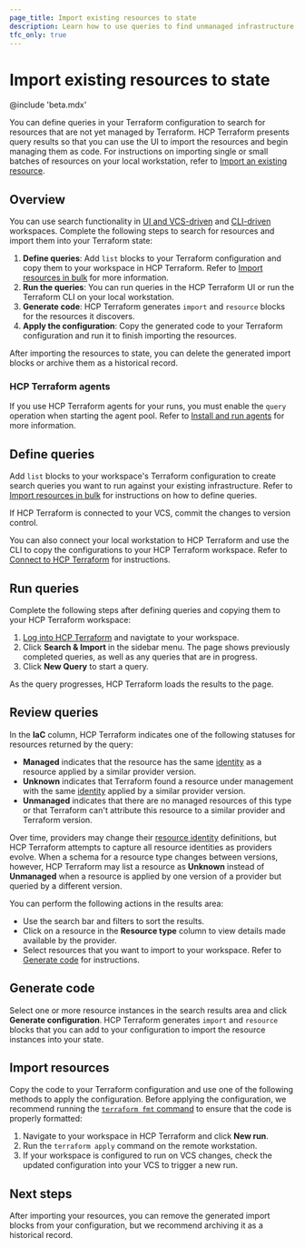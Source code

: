 ```yaml
---
page_title: Import existing resources to state
description: Learn how to use queries to find unmanaged infrastructure and import it into Terraform
tfc_only: true
---
```


# Import existing resources to state

@include 'beta.mdx'

You can define queries in your Terraform configuration to search for resources that are not yet managed by Terraform. HCP Terraform presents query results so that you can use the UI to import the resources and begin managing them as code. For instructions on importing single or small batches of resources on your local workstation, refer to [Import an existing resource](/terraform/language/import/single-resource). 

## Overview

You can use search functionality in [UI and VCS-driven](/terraform/cloud-docs/run/ui) and [CLI-driven](/terraform/cloud-docs/run/cli) workspaces. Complete the following steps to search for resources and import them into your Terraform state:

1. **Define queries**: Add `list` blocks to your Terraform configuration and copy them to your workspace in HCP Terraform. Refer to [Import resources in bulk](/terraform/language/v1.14.x/import/bulk) for more information.
1. **Run the queries**: You can run queries in the HCP Terraform UI or run the Terraform CLI on your local workstation.
1. **Generate code**: HCP Terraform generates `import` and `resource` blocks for the resources it discovers.
1. **Apply the configuration**: Copy the generated code to your Terraform configuration and run it to finish importing the resources.

After importing the resources to state, you can delete the generated import blocks or archive them as a historical record. 

### HCP Terraform agents

If you use HCP Terraform agents for your runs, you must enable the `query` operation when starting the agent pool. Refer to [Install and run agents](/terraform/cloud-docs/agents/agents) for more information.

## Define queries

Add `list` blocks to your workspace's Terraform configuration to create search queries you want to run against your existing infrastructure. Refer to [Import resources in bulk](/terraform/language/v1.14.x/import/bulk) for instructions on how to define queries. 

If HCP Terraform is connected to your VCS, commit the changes to version control. 

You can also connect your local workstation to HCP Terraform and use the CLI to copy the configurations to your HCP Terraform workspace. Refer to [Connect to HCP Terraform](/terraform/cli/cloud/settings) for instructions.

## Run queries

Complete the following steps after defining queries and copying them to your HCP Terraform workspace:
 
1. [Log into HCP Terraform](https://app.terraform.io) and navigtate to your workspace.
1. Click **Search & Import** in the sidebar menu. The page shows previously completed queries, as well as any queries that are in progress. 
1. Click **New Query** to start a query. 

As the query progresses, HCP Terraform loads the results to the page.  

## Review queries

In the **IaC** column, HCP Terraform indicates one of the following statuses for resources returned by the query: 

  - **Managed** indicates that the resource has the same [identity](/terraform/language/import#resource-identity) as a resource applied by a similar provider version.
  - **Unknown** indicates that Terraform found a resource under management with the same [identity](/terraform/language/import#resource-identity) applied by a similar provider version. 
  - **Unmanaged** indicates that there are no managed resources of this type or that Terraform can't attribute this resource to a similar provider and Terraform version.

Over time, providers may change their [resource identity](/terraform/language/import#resource-identity) definitions, but HCP Terraform attempts to capture all resource identities as providers evolve. When a schema for a resource type changes between versions, however, HCP Terraform may list a resource as **Unknown** instead of **Unmanaged** when a resource is applied by one version of a provider but queried by a different version.
  
You can perform the following actions in the results area: 

  - Use the search bar and filters to sort the results. 
  - Click on a resource in the **Resource type** column to view details made available by the provider.
  - Select resources that you want to import to your workspace. Refer to [Generate code](#generate-code) for instructions.

## Generate code

Select one or more resource instances in the search results area and click **Generate configuration**. HCP Terraform generates `import` and `resource` blocks that you can add to your configuration to import the resource instances into your state.

## Import resources

Copy the code to your Terraform configuration and use one of the following methods to apply the configuration. Before applying the configuration, we recommend running the [`terraform fmt` command](/terraform/cli/commands/fmt) to ensure that the code is properly formatted:
  
1. Navigate to your workspace in HCP Terraform and click **New run**.
1. Run the `terraform apply` command on the remote workstation.
1. If your workspace is configured to run on VCS changes, check the updated configuration into your VCS to trigger a new run. 

## Next steps

After importing your resources, you can remove the generated import blocks from your configuration, but we recommend archiving it as a historical record.
